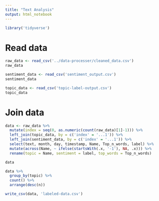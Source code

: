 ```yaml
---
title: "Text Analysis"
output: html_notebook
---
```



```r
library('tidyverse')
```

# Read data

```r
raw_data <- read_csv('../data-processer/cleaned_data.csv')
raw_data
```

```r
sentiment_data <- read_csv('sentiment_output.csv')
sentiment_data
```

```r
topic_data <- read_csv('topic-label-output.csv')
topic_data
```

# Join data

```r
data <- raw_data %>%
  mutate(index = seq(0, as.numeric(count(raw_data)[1]-1))) %>%
  left_join(topic_data, by = c('index' = '...1')) %>%
  left_join(sentiment_data, by = c('index' = '...1')) %>%
  select(text, month, day, timestamp, Name, Top_n_words, label) %>%
  mutate(across(Name, ~ ifelse(startsWith(.x, '-1'), NA, .x))) %>%
  rename(topic = Name, sentiment = label, top_words = Top_n_words)

data
```

```r
data %>%
  group_by(topic) %>%
  count() %>%
  arrange(desc(n))
```

```r
write_csv(data, 'labeled-data.csv')
```